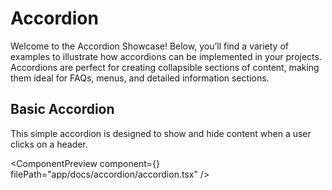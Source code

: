 
# Accordion

Welcome to the Accordion Showcase! Below, you’ll find a variety of examples to illustrate how accordions can be implemented in your projects. Accordions are perfect for creating collapsible sections of content, making them ideal for FAQs, menus, and detailed information sections.

## Basic Accordion

This simple accordion is designed to show and hide content when a user clicks on a header.

<ComponentPreview
  component={<AccordionDemo />}
  filePath="app/docs/accordion/accordion.tsx"
/>
